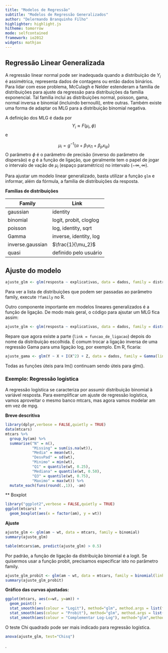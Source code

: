 ```yaml
---
title: "Modelos de Regressão"
subtitle: "Modelos de Regressão Generalizados"
author: "Delermando Branquinho Filho"
highlighter: highlight.js
hitheme: tomorrow
mode: selfcontained
framework: io2012
widgets: mathjax
---
```


## Regressão Linear Generalizada

A regressão linear normal pode ser inadequada quando a distribuição de $Y_i$ é assimétrica, representa dados de contagens ou então dados binários. Para lidar com esse problema, McCulagh e Nelder estenderam a família de distribuições para ajuste da regressão para distribuições da família exponencial. Tal família inclui as distribuições normal, poisson, gama, normal inversa e binomial (incluindo bernoulli), entre outras. Também existe uma forma de adaptar os MLG para a distribuição binomial negativa.

A definição dos MLG é dada por
$$
Y_i \approx F(\mu_i,\phi)
$$
e

$$
\mu_i = g^{−1} (\alpha + \beta_1 x_{i1} + \beta_p x_{ip})
$$
O parâmetro $\phi$ é o parâmetro de precisão (inverso do parâmetro de dispersão) e $g$ é a função de ligação, que geralmente tem o papel de jogar o intervalo de vação de $\mu_i$ (espaço paramétrico) no intervalo ($−\infty,\infty$).

Para ajustar um modelo linear generalizado, basta utilizar a função `glm` e informar, além da fórmula, a família de distribuições da resposta.


**Famílias de distribuições**

Family	 | Link
---------|-------------------------
gaussian	| identity
binomial	| logit, probit, cloglog
poisson	| log, identity, sqrt
Gamma	| inverse, identity, log
inverse.gaussian	| $\frac{1}{\mu_2}$
quasi	| definido pelo usuário

## Ajuste do modelo

```r
ajuste_glm <- glm(resposta ~ explicativas, data = dados, family = distribuicao)
```
Para ver a lista de distribuições que podem ser passadas ao parâmetro family, execute `?family` no R.

Outro componente importante em modelos lineares generalizados é a função de ligação. De modo mais geral, o código para ajsutar um MLG fica assim:

```r
ajuste_glm <- glm(resposta ~ explicativas, data = dados, family = distribuicao(link = funcao_de_ligacao))
```
Repare que agora existe a parte (`link = funcao_de_ligacao`) depois do nome da distribuição escolhida. É comum trocar a ligação inversa de uma regressão Gama para uma ligação log, por exemplo. Em R, ficaria:

```r
ajuste_gama <- glm(Y ~ X + I(X^2) + Z, data = dados, family = Gamma(link = "log"))
```

Todas as funções úteis para lm() continuam sendo úteis para glm().

### Exemplo: Regressão logística

A regressão logística se caracteriza por assumir distribuição binomial à variável resposta. Para exemplificar um ajuste de regressão logística, vamos aproveitar o mesmo banco mtcars, mas agora vamos modelar am em vez de mpg.

**Breve descritiva**

```r
library(dplyr,verbose = FALSE,quietly = TRUE)
data(mtcars)
mtcars %>%
  group_by(am) %>%
  summarise("N" = n(),
            "Missing" = sum(is.na(wt)),
            "Media" = mean(wt),
            "DesvPad" = sd(wt),
            "Minimo" = min(wt),
            "Q1" = quantile(wt, 0.25),
            "Mediana" = quantile(wt, 0.50),
            "Q3" = quantile(wt, 0.75),
            "Maximo" = max(wt)) %>%
  mutate_each(funs(round(.,1)), -am)
```

** Boxplot

```r
library("ggplot2",verbose = FALSE,quietly = TRUE)
ggplot(mtcars) +
  geom_boxplot(aes(x = factor(am), y = wt))
```


**Ajuste**

```r
ajuste_glm <- glm(am ~ wt, data = mtcars, family = binomial)
summary(ajuste_glm)
```


```r
table(mtcars$am, predict(ajuste_glm) > 0.5)
```

Por padrão, a função de ligação da distribuição binomial é a logit. Se quisermos usar a função probit, precisamos especificar isto no parâmetro family.

```r
ajuste_glm_probit <- glm(am ~ wt, data = mtcars, family = binomial(link = "probit"))
summary(ajuste_glm_probit)
```

**Gráfico das curvas ajustadas:**

```r
ggplot(mtcars, aes(x=wt, y=am)) + 
  geom_point() + 
  stat_smooth(aes(colour = "Logit"), method="glm", method.args = list(family = "binomial"), se=FALSE) +
  stat_smooth(aes(colour = "Probit"), method="glm", method.args = list(family = binomial(link = "probit")), se=FALSE) +
  stat_smooth(aes(colour = "Complementar Log-Log"), method="glm",method.args = list(family = binomial(link = "cloglog")), se=FALSE) + labs(colour = "Função de ligação")
```

O teste Chi quadrado pode ser mais indicado para regressão logística.


```r
anova(ajuste_glm, test="Chisq")
```



.
